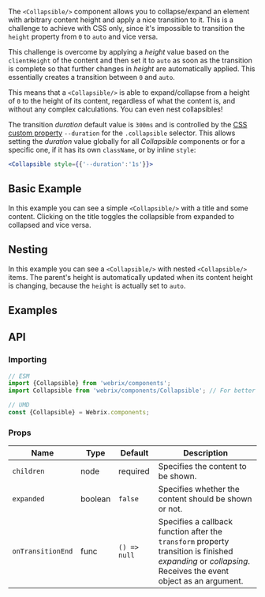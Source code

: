 
The `<Collapsible/>` component allows you to collapse/expand an element with arbitrary content height
and apply a nice transition to it. This is a challenge to achieve with CSS only, since it's impossible
to transition the `height` property from `0` to `auto` and vice versa.

This challenge is overcome by applying a *height* value based on the `clientHeight` of the content
and then set it to `auto` as soon as the transition is complete so that further changes
in *height* are automatically applied. This essentially creates a transition between `0` and `auto`.

This means that a `<Collapsible/>` is able to expand/collapse from a height of `0` to the height
of its content, regardless of what the content is, and without any complex calculations.
You can even nest collapsibles!

The transition *duration* default value is `300ms` and is controlled by the
[CSS custom property](https://developer.mozilla.org/en-US/docs/Web/CSS/--*) `--duration` for the `.collapsible` selector.
This allows setting the *duration* value globally for all *Collapsible* components or for a specific one,
if it has its own `className`, or by inline `style`:

```jsx
<Collapsible style={{'--duration':'1s'}}>
```

## Basic Example

<Example file='docs/components/collapsible/BasicExample' height={300}/>

In this example you can see a simple `<Collapsible/>` with a title and some content.
Clicking on the title toggles the collapsible from expanded to collapsed and vice versa.

## Nesting

<Example file='docs/components/collapsible/Nesting' height={450}/>

In this example you can see a `<Collapsible/>` with nested `<Collapsible/>` items.
The parent's height is automatically updated when its content height is changing, because
the `height` is actually set to `auto`.

## Examples

<PreviewList query='collapsible'/>

## API

### Importing

```jsx
// ESM
import {Collapsible} from 'webrix/components';
import Collapsible from 'webrix/components/Collapsible'; // For better tree shaking

// UMD
const {Collapsible} = Webrix.components;
```

### Props

Name|Type|Default|Description
---|---|---|---
`children`|node|required|Specifies the content to be shown.
`expanded`|boolean|`false`|Specifies whether the content should be shown or not.
`onTransitionEnd`|func|`() => null`|Specifies a callback function after the `transform` property transition is finished *expanding* or *collapsing*. Receives the event object as an argument.
